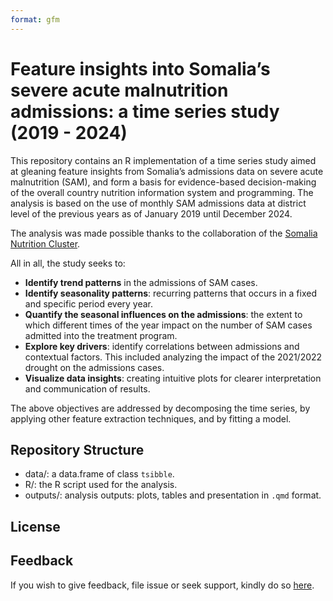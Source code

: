 ```yaml
---
format: gfm
---
```

#  Feature insights into Somalia’s severe acute malnutrition admissions: a  time series study (2019 - 2024)

This repository contains an R implementation of a time series study aimed at gleaning feature insights 
from Somalia's admissions data on severe acute malnutrition (SAM), and form a basis for evidence-based decision-making of the overall country nutrition information system and programming. The analysis is based on the use of monthly SAM admissions data at district level of the previous years as of January 2019 until December 2024.

::: {.callout-note}
The analysis was made possible thanks to the collaboration of the [Somalia Nutrition Cluster](https://response.reliefweb.int/somalia/nutrition). 
:::

All in all, the study seeks to: 

  + **Identify trend patterns** in the admissions of SAM cases.
  + **Identify seasonality patterns**: recurring patterns that occurs in a fixed and specific period every year.
  + **Quantify the seasonal influences on the admissions**: the extent to which different times of the year impact on the number of SAM cases admitted into the treatment program. 
  + **Explore key drivers**: identify correlations between admissions and contextual factors. This included analyzing the impact of the 2021/2022 drought on the admissions cases. 
  + **Visualize data insights**: creating intuitive plots for clearer interpretation and communication of results.

The above objectives are addressed by decomposing the time series, by applying other feature extraction techniques, and by fitting a model. 

## Repository Structure

  + data/: a data.frame of class `tsibble`.
  + R/: the R script used for the analysis.
  + outputs/: analysis outputs: plots, tables and presentation in `.qmd` format.

## License

## Feedback

If you wish to give feedback, file issue or seek support, kindly do so [here](https://github.com/nutimes/som-sam-admit/issues).